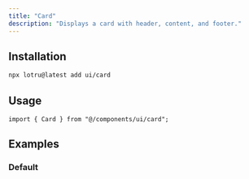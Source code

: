 ```yaml
---
title: "Card"
description: "Displays a card with header, content, and footer."
---
```


<ComponentPreview id="examples/card-01" />

## Installation

```bash
npx lotru@latest add ui/card
```

## Usage

```tsx
import { Card } from "@/components/ui/card";
```

## Examples

### Default

<ComponentPreview id="examples/card-01" />
